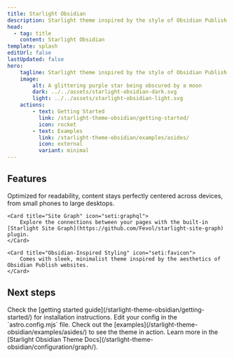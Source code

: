 ```yaml
---
title: Starlight Obsidian
description: Starlight theme inspired by the style of Obsidian Publish websites.
head:
  - tag: title
    content: Starlight Obsidian
template: splash
editUrl: false
lastUpdated: false
hero:
    tagline: Starlight theme inspired by the style of Obsidian Publish websites.
    image:
        alt: A glittering purple star being obscured by a moon
        dark: ../../assets/starlight-obsidian-dark.svg
        light: ../../assets/starlight-obsidian-light.svg
    actions:
        - text: Getting Started
          link: /starlight-theme-obsidian/getting-started/
          icon: rocket
        - text: Examples
          link: /starlight-theme-obsidian/examples/asides/
          icon: external
          variant: minimal
---
```



## Features

<CardGrid stagger>
    <Card title="Centered Reading" icon="bars">
        Optimized for readability, content stays perfectly centered across devices, from small phones to large desktops.
    </Card>

    <Card title="Site Graph" icon="seti:graphql">
        Explore the connections between your pages with the built-in [Starlight Site Graph](https://github.com/Fevol/starlight-site-graph) plugin.
    </Card>

    <Card title="Obsidian-Inspired Styling" icon="seti:favicon">
        Comes with sleek, minimalist theme inspired by the aesthetics of Obsidian Publish websites.
    </Card>
</CardGrid>


## Next steps

<CardGrid stagger>
    <Card title="Install the theme" icon="puzzle">
        Check the [getting started guide](/starlight-theme-obsidian/getting-started/) for installation
        instructions.
    </Card>
    <Card title="Configure the theme" icon="rocket">
        Edit your config in the `astro.config.mjs` file.
    </Card>
    <Card title="Preview the theme" icon="seti:image">
        Check out the [examples](/starlight-theme-obsidian/examples/asides/) to see the theme in action.
    </Card>
    <Card title="Read the docs" icon="open-book">
        Learn more in the [Starlight Obsidian Theme Docs](/starlight-theme-obsidian/configuration/graph/).
    </Card>
</CardGrid>
